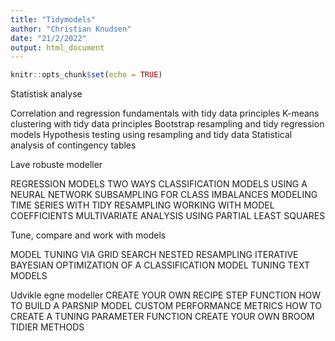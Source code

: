 ```yaml
---
title: "Tidymodels"
author: "Christian Knudsen"
date: "21/2/2022"
output: html_document
---
```


```r
knitr::opts_chunk$set(echo = TRUE)
```



Statistisk analyse

Correlation and regression fundamentals with tidy data principles
K-means clustering with tidy data principles
Bootstrap resampling and tidy regression models
Hypothesis testing using resampling and tidy data
Statistical analysis of contingency tables
   
Lave robuste modeller

REGRESSION MODELS TWO WAYS
CLASSIFICATION MODELS USING A NEURAL NETWORK
SUBSAMPLING FOR CLASS IMBALANCES
MODELING TIME SERIES WITH TIDY RESAMPLING
WORKING WITH MODEL COEFFICIENTS
MULTIVARIATE ANALYSIS USING PARTIAL LEAST SQUARES

Tune, compare and work with models

MODEL TUNING VIA GRID SEARCH
NESTED RESAMPLING
ITERATIVE BAYESIAN OPTIMIZATION OF A CLASSIFICATION MODEL
TUNING TEXT MODELS

Udvikle egne modeller
CREATE YOUR OWN RECIPE STEP FUNCTION
HOW TO BUILD A PARSNIP MODEL
CUSTOM PERFORMANCE METRICS
HOW TO CREATE A TUNING PARAMETER FUNCTION
CREATE YOUR OWN BROOM TIDIER METHODS
